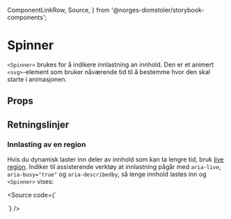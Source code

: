   ComponentLinkRow,
  Source,
} from '@norges-domstoler/storybook-components';

<Meta of={SpinnerStories} />

# Spinner

<ComponentLinkRow
  docsHref="https://design.domstol.no/987b33f71/p/37e415-spinner/b/7539bc"
  githubHref="https://github.com/domstolene/designsystem/tree/main/packages/components/src/components/Spinner"
  storybookHref="https://domstolene.github.io/designsystem/?path=/story/dds-components-spinner--default"
  withBottomSpacing
/>

`<Spinner>` brukes for å indikere innlastning an innhold. Den er et animert `<svg>`-element som bruker nåværende tid til å bestemme hvor den skal starte i animasjonen.

## Props

<Canvas of={SpinnerStories.Default} sourceState="shown" />
<Controls of={SpinnerStories.Default} />

## Retningslinjer

### Innlasting av en region

Hvis du dynamisk laster inn deler av innhold som kan ta lengre tid, bruk [live region](https://developer.mozilla.org/en-US/docs/Web/Accessibility/ARIA/ARIA_Live_Regions).
Indiker til assisterende verktøy at innlastning pågår med `aria-live`, `aria-busy="true"` og `aria-describedby`, så lenge innhold lastes inn og `<Spinner>` vises:

<Source
  code={`
<div aria-live="polite" aria-busy="true" aria-describedby="spinner-id">
  <Spinner id="spinner-id" />
</div>
`}
/>
